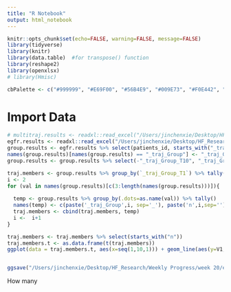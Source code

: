 ```yaml
---
title: "R Notebook"
output: html_notebook
---
```

```r
knitr::opts_chunk$set(echo=FALSE, warning=FALSE, message=FALSE)
library(tidyverse)
library(knitr)
library(data.table)  #for transpose() function
library(reshape2)
library(openxlsx)
# library(Hmisc)

cbPalette <- c("#999999", "#E69F00", "#56B4E9", "#009E73", "#F0E442", "#0072B2", "#D55E00", "#CC79A7")
```

# Import Data
```r
# multitraj.results <- readxl::read_excel("/Users/jinchenxie/Desktop/HF_Research/Weekly Progress/week 18/traj_results/multi_no_tcov.xlsx")
egfr.results <- readxl::read_excel("/Users/jinchenxie/Desktop/HF_Research/Weekly Progress/week 18/traj_results/egfr_single.xlsx")
group.results <- egfr.results %>% select(patients_id, starts_with("_traj_Group"))
names(group.results)[names(group.results) == "_traj_Group"] <- "_traj_Group_T10"
group.results <- group.results %>% select(-"_traj_Group_T10", "_traj_Group_T10")
```

```r
traj.members <- group.results %>% group_by(`_traj_Group_T1`) %>% tally()
i <- 2
for (val in names(group.results)[c(3:length(names(group.results)))]){
  
  temp <- group.results %>% group_by(.dots=as.name(val)) %>% tally()
  names(temp) <- c(paste('_traj_Group',i, sep='_'), paste('n',i,sep=''))
  traj.members <- cbind(traj.members, temp)
  i <-  i+1
}

traj.members <- traj.members %>% select(starts_with("n"))
traj.members.t <- as.data.frame(t(traj.members))
ggplot(data = traj.members.t, aes(x=seq(1,10,1))) + geom_line(aes(y=V1, colour='Group1')) + geom_line(aes(y=V2, colour='Group2')) + geom_line(aes(y=V3, colour="Group3")) + geom_line(aes(y=V4, colour="Group4")) + geom_line(aes(y=V5, colour="Group5")) + scale_y_continuous(name ="Number of patients in each traj group") + scale_x_continuous(name = "Admission Number", breaks=seq(1, 10, 1))


ggsave("/Users/jinchenxie/Desktop/HF_Research/Weekly Progress/week 20/egfr traj membership plot.png", width = 7, height = 4)
```


How many
